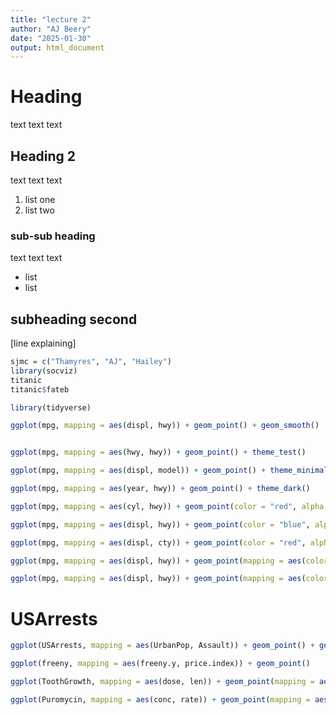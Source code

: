 ```yaml
---
title: "lecture 2"
author: "AJ Beery"
date: "2025-01-30"
output: html_document
---
```


# Heading
text text text

## Heading 2
text text text

1. list one
2. list two

### sub-sub heading
text text text

- list
- list

## subheading second
[line explaining]
```r
sjmc = c("Thamyres", "AJ", "Hailey")
library(socviz)
titanic
titanic$fateb
```

```r
library(tidyverse)

ggplot(mpg, mapping = aes(displ, hwy)) + geom_point() + geom_smooth()


ggplot(mpg, mapping = aes(hwy, hwy)) + geom_point() + theme_test()

ggplot(mpg, mapping = aes(displ, model)) + geom_point() + theme_minimal()

ggplot(mpg, mapping = aes(year, hwy)) + geom_point() + theme_dark()

ggplot(mpg, mapping = aes(cyl, hwy)) + geom_point(color = "red", alpha = .5, shape = 5, size = .5) + theme_test()

ggplot(mpg, mapping = aes(displ, hwy)) + geom_point(color = "blue", alpha = 1, shape = 5, size = .5) + theme_minimal()

ggplot(mpg, mapping = aes(displ, cty)) + geom_point(color = "red", alpha = 1, shape = 5, size = 1) + geom_smooth() + theme_minimal()

ggplot(mpg, mapping = aes(displ, hwy)) + geom_point(mapping = aes(color = drv), shape = 1, size = 1) + geom_smooth( ) + theme_minimal()

ggplot(mpg, mapping = aes(displ, hwy)) + geom_point(mapping = aes(color = drv)) + facet_wrap(~drv)
```






# USArrests

```r
ggplot(USArrests, mapping = aes(UrbanPop, Assault)) + geom_point() + geom_smooth()

ggplot(freeny, mapping = aes(freeny.y, price.index)) + geom_point()

ggplot(ToothGrowth, mapping = aes(dose, len)) + geom_point(mapping = aes(color = supp)) + facet_grid(~supp) + geom_smooth()

ggplot(Puromycin, mapping = aes(conc, rate)) + geom_point(mapping = aes(color = state)) +geom_smooth(mapping = aes(color = state), alpha = .25)
```

